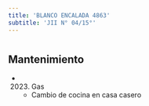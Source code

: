 ```yaml
---
title: 'BLANCO ENCALADA 4863'
subtitle: 'JII N° 04/15°'
---
```


#


## Mantenimiento

*  (2023) Gas 
    + Cambio de cocina en casa casero



